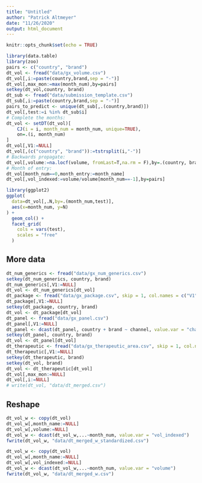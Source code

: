 ```yaml
---
title: "Untitled"
author: "Patrick Altmeyer"
date: "11/26/2020"
output: html_document
---
```


```r
knitr::opts_chunk$set(echo = TRUE)
```

```r
library(data.table)
library(zoo)
pairs <- c("country", "brand")
dt_vol <- fread("data/gx_volume.csv")
dt_vol[,i:=paste(country,brand,sep = "-")]
dt_vol[,max_mon:=max(month_num),by=pairs]
setkey(dt_vol,country, brand)
dt_sub <- fread("data/submission_template.csv")
dt_sub[,i:=paste(country,brand,sep = "-")]
pairs_to_predict <- unique(dt_sub[,.(country,brand)])
dt_vol[,test:=i %in% dt_sub$i]
# Complete the months:
dt_vol <- setDT(dt_vol)[
    CJ(i = i, month_num = month_num, unique=TRUE), 
    on=.(i, month_num)
]
dt_vol[,V1:=NULL]
dt_vol[,(c("country", "brand")):=tstrsplit(i,"-")]
# Backwards propagate:
dt_vol[,volume:=na.locf(volume, fromLast=T,na.rm = F),by=.(country, brand)]
# Month of entry:
dt_vol[month_num==0,month_entry:=month_name]
dt_vol[,vol_indexed:=volume/volume[month_num==-1],by=pairs]
```

```r
library(ggplot2)
ggplot(
  data=dt_vol[,.N,by=.(month_num,test)],
  aes(x=month_num, y=N)
) +
  geom_col() +
  facet_grid(
    cols = vars(test),
    scales = "free"
  )
```

## More data

```r
dt_num_generics <- fread("data/gx_num_generics.csv")
setkey(dt_num_generics, country, brand)
dt_num_generics[,V1:=NULL]
dt_vol <- dt_num_generics[dt_vol]
dt_package <- fread("data/gx_package.csv", skip = 1, col.names = c("V1", "country", "brand", "package"))
dt_package[,V1:=NULL]
setkey(dt_package, country, brand)
dt_vol <- dt_package[dt_vol]
dt_panel <- fread("data/gx_panel.csv")
dt_panel[,V1:=NULL]
dt_panel <- dcast(dt_panel, country + brand ~ channel, value.var = "channel_rate")
setkey(dt_panel, country, brand)
dt_vol <- dt_panel[dt_vol]
dt_therapeutic <- fread("data/gx_therapeutic_area.csv", skip = 1, col.names = c("V1","brand", "therap"))
dt_therapeutic[,V1:=NULL]
setkey(dt_therapeutic, brand)
setkey(dt_vol, brand)
dt_vol <- dt_therapeutic[dt_vol]
dt_vol[,max_mon:=NULL]
dt_vol[,i:=NULL]
# write(dt_vol, "data/dt_merged.csv")
```


## Reshape

```r
dt_vol_w <- copy(dt_vol)
dt_vol_w[,month_name:=NULL]
dt_vol_w[,volume:=NULL]
dt_vol_w <- dcast(dt_vol_w,...~month_num, value.var = "vol_indexed")
fwrite(dt_vol_w, "data/dt_merged_w_standardized.csv")

dt_vol_w <- copy(dt_vol)
dt_vol_w[,month_name:=NULL]
dt_vol_w[,vol_indexed:=NULL]
dt_vol_w <- dcast(dt_vol_w,...~month_num, value.var = "volume")
fwrite(dt_vol_w, "data/dt_merged_w.csv")
```




